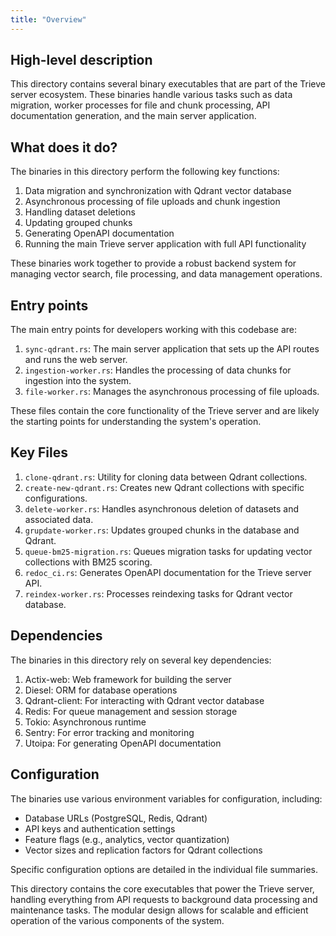 ```yaml
---
title: "Overview"
---
```


## High-level description
This directory contains several binary executables that are part of the Trieve server ecosystem. These binaries handle various tasks such as data migration, worker processes for file and chunk processing, API documentation generation, and the main server application.

## What does it do?
The binaries in this directory perform the following key functions:

1. Data migration and synchronization with Qdrant vector database
2. Asynchronous processing of file uploads and chunk ingestion
3. Handling dataset deletions
4. Updating grouped chunks
5. Generating OpenAPI documentation
6. Running the main Trieve server application with full API functionality

These binaries work together to provide a robust backend system for managing vector search, file processing, and data management operations.

## Entry points
The main entry points for developers working with this codebase are:

1. `sync-qdrant.rs`: The main server application that sets up the API routes and runs the web server.
2. `ingestion-worker.rs`: Handles the processing of data chunks for ingestion into the system.
3. `file-worker.rs`: Manages the asynchronous processing of file uploads.

These files contain the core functionality of the Trieve server and are likely the starting points for understanding the system's operation.

## Key Files
1. `clone-qdrant.rs`: Utility for cloning data between Qdrant collections.
2. `create-new-qdrant.rs`: Creates new Qdrant collections with specific configurations.
3. `delete-worker.rs`: Handles asynchronous deletion of datasets and associated data.
4. `grupdate-worker.rs`: Updates grouped chunks in the database and Qdrant.
5. `queue-bm25-migration.rs`: Queues migration tasks for updating vector collections with BM25 scoring.
6. `redoc_ci.rs`: Generates OpenAPI documentation for the Trieve server API.
7. `reindex-worker.rs`: Processes reindexing tasks for Qdrant vector database.

## Dependencies
The binaries in this directory rely on several key dependencies:

1. Actix-web: Web framework for building the server
2. Diesel: ORM for database operations
3. Qdrant-client: For interacting with Qdrant vector database
4. Redis: For queue management and session storage
5. Tokio: Asynchronous runtime
6. Sentry: For error tracking and monitoring
7. Utoipa: For generating OpenAPI documentation

## Configuration
The binaries use various environment variables for configuration, including:

- Database URLs (PostgreSQL, Redis, Qdrant)
- API keys and authentication settings
- Feature flags (e.g., analytics, vector quantization)
- Vector sizes and replication factors for Qdrant collections

Specific configuration options are detailed in the individual file summaries.

This directory contains the core executables that power the Trieve server, handling everything from API requests to background data processing and maintenance tasks. The modular design allows for scalable and efficient operation of the various components of the system.